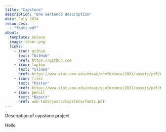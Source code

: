 ```yaml
---
title: "Capstone"
description: "One sentence description"
date: July 2024
resources:
  - "fonts.pdf"
about:
  template: solana
  image: cover.png
  links:
    - icon: github
      text: "GitHub"
      href: https://github.com
    - icon: laptop
      text: "Slides"
      href: https://www.stat.cmu.edu/cmsac/conference/2021/assets/pdf/QuangNguyen.pdf
    - icon: files
      text: "Poster"
      href: https://www.stat.cmu.edu/cmsac/conference/2021/assets/pdf/QuangNguyen.pdf
    - icon: pencil
      text: "Report"
      href: web-test/posts/capstone/fonts.pdf
---
```


Description of capstone project

Hello